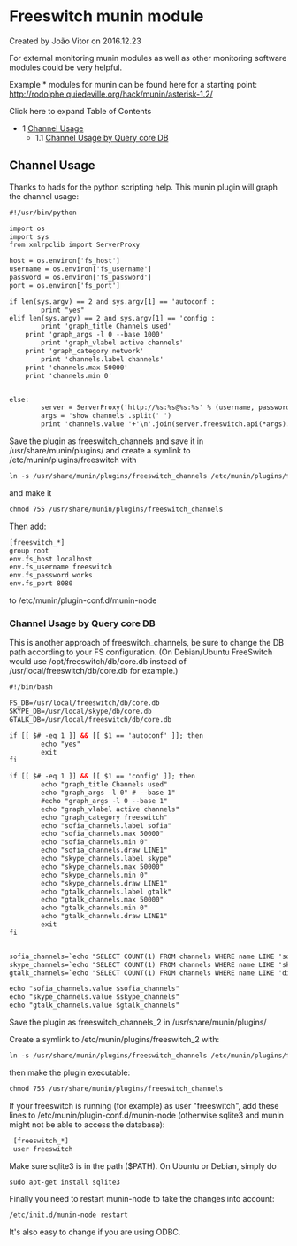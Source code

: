 
# Freeswitch munin module 

 Created by  João Vitor on 2016.12.23

For external monitoring munin modules as well as other monitoring software modules could be very helpful.

Example \* modules for munin can be found here for a starting point: <http://rodolphe.quiedeville.org/hack/munin/asterisk-1.2/>

Click here to expand Table of Contents

* 1 [Channel Usage](#channel-usage)  
   * 1.1 [Channel Usage by Query core DB](#channel-usage-by-query-core-db)

## Channel Usage

Thanks to hads for the python scripting help. This munin plugin will graph the channel usage:

```xml
#!/usr/bin/python

import os
import sys
from xmlrpclib import ServerProxy

host = os.environ['fs_host']
username = os.environ['fs_username']
password = os.environ['fs_password']
port = os.environ['fs_port']

if len(sys.argv) == 2 and sys.argv[1] == 'autoconf':
        print "yes"
elif len(sys.argv) == 2 and sys.argv[1] == 'config':	
        print 'graph_title Channels used'
	print 'graph_args -l 0 --base 1000'
        print 'graph_vlabel active channels'
	print 'graph_category network'
        print 'channels.label channels'
	print 'channels.max 50000'
	print 'channels.min 0'


else:
        server = ServerProxy('http://%s:%s@%s:%s' % (username, password, host, port))
        args = 'show channels'.split(' ')
        print 'channels.value '+'\n'.join(server.freeswitch.api(*args).strip('\n').replace(' total.','').split('\n')[-1:])
```

Save the plugin as freeswitch_channels and save it in /usr/share/munin/plugins/ and create a symlink to /etc/munin/plugins/freeswitch with

```xml
ln -s /usr/share/munin/plugins/freeswitch_channels /etc/munin/plugins/freeswitch
```

and make it

```xml
chmod 755 /usr/share/munin/plugins/freeswitch_channels
```

Then add:

```xml
[freeswitch_*]
group root
env.fs_host localhost
env.fs_username freeswitch
env.fs_password works
env.fs_port 8080

```

to /etc/munin/plugin-conf.d/munin-node

### Channel Usage by Query core DB

This is another approach of freeswitch\_channels, be sure to change the DB path according to your FS configuration. (On Debian/Ubuntu FreeSwitch would use /opt/freeswitch/db/core.db instead of /usr/local/freeswitch/db/core.db for example.)

```xml
#!/bin/bash

FS_DB=/usr/local/freeswitch/db/core.db
SKYPE_DB=/usr/local/skype/db/core.db
GTALK_DB=/usr/local/freeswitch/db/core.db

if [[ $# -eq 1 ]] && [[ $1 == 'autoconf' ]]; then
        echo "yes"
        exit
fi

if [[ $# -eq 1 ]] && [[ $1 == 'config' ]]; then
        echo "graph_title Channels used"
        echo "graph_args -l 0" # --base 1"
        #echo "graph_args -l 0 --base 1"
        echo "graph_vlabel active channels"
        echo "graph_category freeswitch"
        echo "sofia_channels.label sofia"
        echo "sofia_channels.max 50000"
        echo "sofia_channels.min 0"
        echo "sofia_channels.draw LINE1"
        echo "skype_channels.label skype"
        echo "skype_channels.max 50000"
        echo "skype_channels.min 0"
        echo "skype_channels.draw LINE1"
        echo "gtalk_channels.label gtalk"
        echo "gtalk_channels.max 50000"
        echo "gtalk_channels.min 0"
        echo "gtalk_channels.draw LINE1"
        exit
fi


sofia_channels=`echo "SELECT COUNT(1) FROM channels WHERE name LIKE 'sofia%';" | sqlite3 $FS_DB`
skype_channels=`echo "SELECT COUNT(1) FROM channels WHERE name LIKE 'skypiax%';" | sqlite3 $SKYPE_DB`
gtalk_channels=`echo "SELECT COUNT(1) FROM channels WHERE name LIKE 'dingaling%';" | sqlite3 $GTALK_DB`

echo "sofia_channels.value $sofia_channels"
echo "skype_channels.value $skype_channels"
echo "gtalk_channels.value $gtalk_channels"
```

Save the plugin as freeswitch\_channels\_2 in /usr/share/munin/plugins/

Create a symlink to /etc/munin/plugins/freeswitch\_2 with:

```xml
ln -s /usr/share/munin/plugins/freeswitch_channels /etc/munin/plugins/freeswitch_2
```

then make the plugin executable:

```xml
chmod 755 /usr/share/munin/plugins/freeswitch_channels
```

If your freeswitch is running (for example) as user "freeswitch", add these lines to /etc/munin/plugin-conf.d/munin-node (otherwise sqlite3 and munin might not be able to access the database):

```xml
 [freeswitch_*]
 user freeswitch
```

Make sure sqlite3 is in the path ($PATH). On Ubuntu or Debian, simply do

```xml
sudo apt-get install sqlite3
```

Finally you need to restart munin-node to take the changes into account:

```xml
/etc/init.d/munin-node restart
```

It's also easy to change if you are using ODBC.


